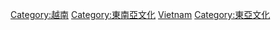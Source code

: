 {{Catnav|頁面分類|地理|国家|亚洲国家|越南}}
{{Commonscat|Culture of Vietnam}}

[[Category:越南|Category:越南]]
[[Category:東南亞文化|Category:東南亞文化]]
[[Category:亚洲各国文化|Vietnam]]
[[Category:東亞文化|Category:東亞文化]]